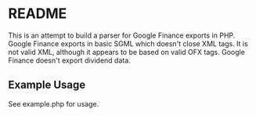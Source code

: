 = README =

This is an attempt to build a parser for Google Finance exports in PHP.
Google Finance exports in basic SGML which doesn't close XML tags.  It is not valid XML, although it appears to be based on valid OFX tags.
Google Finance doesn't export dividend data.

== Example Usage ==
See example.php for usage.